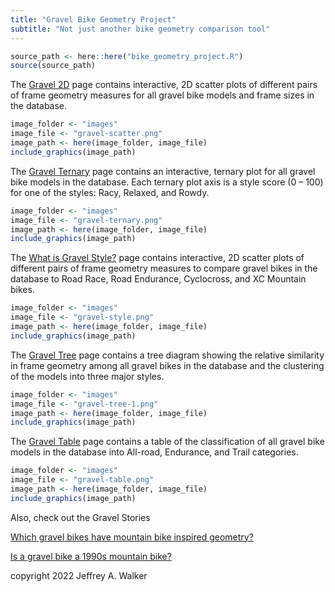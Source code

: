 ```yaml
---
title: "Gravel Bike Geometry Project"
subtitle: "Not just another bike geometry comparison tool"
---
```


```r
source_path <- here::here("bike_geometry_project.R")
source(source_path)
```

The [Gravel 2D](qmd/gravel_scatter.qmd) page contains interactive, 2D scatter plots of different pairs of frame geometry measures for all gravel bike models and frame sizes in the database.

```r
image_folder <- "images"
image_file <- "gravel-scatter.png"
image_path <- here(image_folder, image_file)
include_graphics(image_path)
```

The [Gravel Ternary](qmd/gravel_ternary.qmd) page contains an interactive, ternary plot for all gravel bike models in the database. Each ternary plot axis is a style score (0 -- 100) for one of the styles: Racy, Relaxed, and Rowdy.

```r
image_folder <- "images"
image_file <- "gravel-ternary.png"
image_path <- here(image_folder, image_file)
include_graphics(image_path)
```

The [What is Gravel Style?](qmd/what_is_a_gravel_bike.qmd) page contains interactive, 2D scatter plots of different pairs of frame geometry measures to compare gravel bikes in the database to Road Race, Road Endurance, Cyclocross, and XC Mountain bikes.

```r
image_folder <- "images"
image_file <- "gravel-style.png"
image_path <- here(image_folder, image_file)
include_graphics(image_path)
```

The [Gravel Tree](qmd/gravel_tree.qmd) page contains a tree diagram showing the relative similarity in frame geometry among all gravel bikes in the database and the clustering of the models into three major styles.

```r
image_folder <- "images"
image_file <- "gravel-tree-1.png"
image_path <- here(image_folder, image_file)
include_graphics(image_path)
```

The [Gravel Table](qmd/gravel_class.qmd) page contains a table of the classification of all gravel bike models in the database into All-road, Endurance, and Trail categories.

```r
image_folder <- "images"
image_file <- "gravel-table.png"
image_path <- here(image_folder, image_file)
include_graphics(image_path)
```

Also, check out the Gravel Stories

[Which gravel bikes have mountain bike inspired geometry?](qmd/which_gravel_bikes_are_mtb_inspired.qmd)

[Is a gravel bike a 1990s mountain bike?](qmd/mtb_90s.qmd)

copyright 2022 Jeffrey A. Walker
